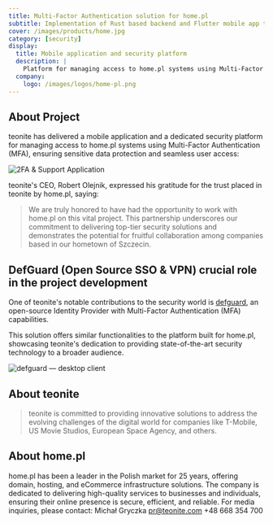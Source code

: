 ```yaml
---
title: Multi-Factor Authentication solution for home.pl
subtitle: Implementation of Rust based backend and Flutter mobile app that enable home.pl business clients to secure their accounts with MFA codes.
cover: /images/products/home.jpg
category: [security]
display:
  title: Mobile application and security platform
  description: |
    Platform for managing access to home.pl systems using Multi-Factor Authentication (MFA), ensuring sensitive data protection and seamless user access
  company:
    logo: /images/logos/home-pl.png
---
```


## About Project

teonite has delivered a mobile application and a dedicated security platform for managing access to home.pl systems using Multi-Factor Authentication (MFA), ensuring sensitive data protection and seamless user access:

![2FA & Support Application](/images/blog/home-app-mid.png)

teonite's CEO, Robert Olejnik, expressed his gratitude for the trust placed in teonite by home.pl, saying:

> We are truly honored to have had the opportunity to work with home.pl on 
> this vital project. This partnership underscores our commitment to 
> delivering top-tier security solutions and demonstrates the potential 
> for fruitful collaboration among companies based in our hometown of 
> Szczecin.

<Book text="Our Security Approach" href="https://pitch.com/v/security-approach-svqrg4" />

## DefGuard (Open Source SSO & VPN) crucial role in the project development

One of teonite's notable contributions to the security world is [defguard](https://defguard.net/?ref=teonite.com), an open-source Identity Provider with Multi-Factor Authentication (MFA) capabilities. 

This solution offers similar functionalities to the platform built for home.pl, showcasing teonite's dedication to providing state-of-the-art security technology to a broader audience.

![defguard — desktop client](/images/blog/defguard-main-screen.png)

## About teonite

> teonite is committed to providing innovative solutions to address the evolving challenges of the
> digital world for companies like T-Mobile, US Movie Studios, European Space Agency, and others.

## About home.pl
home.pl has been a leader in the Polish market for 25 years, offering domain, hosting, and eCommerce infrastructure solutions. The company is dedicated to delivering high-quality services to businesses and individuals, ensuring their online presence is secure, efficient, and reliable.
<Divider />
For media inquiries, please contact: Michał Gryczka [pr@teonite.com](mailto:pr@teonite.com) +48 668 354 700